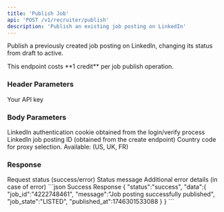 ```yaml
---
title: 'Publish Job'
api: 'POST /v1/recruiter/publish'
description: 'Publish an existing job posting on LinkedIn'
---
```


Publish a previously created job posting on LinkedIn, changing its status from draft to active.

<Note>
  This endpoint costs **1 credit** per job publish operation.
</Note>

### Header Parameters

<ParamField header="x-api-key" type="string" required>
  Your API key
</ParamField>

### Body Parameters

<ParamField body="login_token" type="string" required>
  LinkedIn authentication cookie obtained from the login/verify process
</ParamField>

<ParamField body="job_id" type="string" required>
  LinkedIn job posting ID (obtained from the create endpoint)
</ParamField>

<ParamField body="country" type="string" default="FR">
  Country code for proxy selection. Available: (US, UK, FR)
</ParamField>

### Response

<ResponseField name="status" type="string">
  Request status (success/error)
</ResponseField>

<ResponseField name="message" type="string">
  Status message
</ResponseField>

<ResponseField name="details" type="string">
  Additional error details (in case of error)
</ResponseField>

<ResponseExample>
```json Success Response
{
  "status":"success",
  "data":{
    "job_id":"4222748461",
    "message":"Job posting successfully published",
    "job_state":"LISTED",
    "published_at":1746301533088
  }
}
```
</ResponseExample>